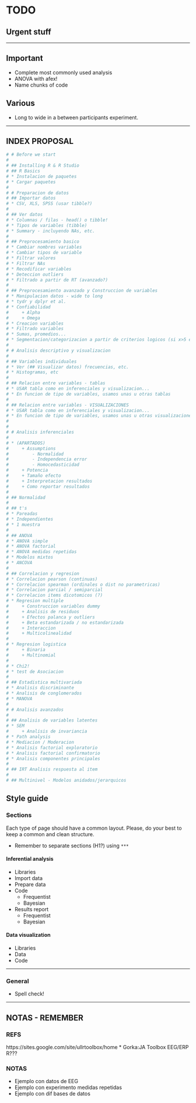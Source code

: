 # TODO

## Urgent stuff

***

## Important
* Complete most commonly used analysis
* ANOVA with afex!
* Name chunks of code

## Various
* Long to wide in a between participants experiment.

---


## **INDEX PROPOSAL**

```r

# # Before we start
# 
# ## Installing R & R Studio
# ## R Basics
# * Instalacion de paquetes
# * Cargar paquetes
# 
# # Preparacion de datos
# ## Importar datos
# * CSV, XLS, SPSS (usar tibble?)
# 
# ## Ver datos
# * Columnas / filas - head() o tibble!
# * Tipos de variables (tibble)
# * Summary - incluyendo NAs, etc.
# 
# ## Preprocesamiento basico
# * Cambiar nombres variables
# * Cambiar tipos de variable
# * Filtrar valores
# * Filtrar NAs
# * Recodificar variables
# * Deteccion outliers
# * Filtrado a partir de RT (avanzado?)
# 
# ## Preprocesamiento avanzado y Construccion de variables
# * Manipulacion datos - wide to long
# * tydr y dplyr et al.
# * Confiabilidad
#     + Alpha
#     + Omega
# * Creacion variables
# * Filtrado variables
# * Sumas, promedios...
# * Segmentacion/categorizacion a partir de criterios logicos (si x>5 entonces A, else B)
# 
# # Analisis descriptivo y visualizacion
# 
# ## Variables individuales
# * Ver (## Visualizar datos) frecuencias, etc.
# * Histogramas, etc
# 
# ## Relacion entre variables - tablas
# * USAR tabla como en inferenciales y visualizacion...
# * En funcion de tipo de variables, usamos unas u otras tablas
# 
# ## Relacion entre variables - VISUALIZACIONES
# * USAR tabla como en inferenciales y visualizacion...
# * En funcion de tipo de variables, usamos unas u otras visualizaciones
# 
# 
# # Analisis inferenciales
# 
# * (APARTADOS)
#     + Assumptions
#         - Normalidad
#         - Independencia error
#         - Homocedasticidad
#     + Potencia
#     + Tamaño efecto
#     + Interpretacion resultados
#     + Como reportar resultados
# 
# ## Normalidad
# 
# ## t's
# * Pareadas
# * Independientes
# * 1 muestra
# 
# ## ANOVA
# * ANOVA simple
# * ANOVA factorial
# * ANOVA medidas repetidas
# * Modelos mixtos
# * ANCOVA
# 
# ## Correlacion y regresion
# * Correlacion pearson (continuas)
# * Correlacion spearman (ordinales o dist no parametricas)
# * Correlacion parcial / semiparcial
# * Correlacion items dicotomicos (?)
# * Regresion multiple
#     + Construccion variables dummy
#     + Analisis de residuos
#     + Efectos palanca y outliers
#     + Beta estandarizada / no estandarizada
#     + Interaccion
#     + Multicolinealidad
# 
# * Regresion logistica
#     + Binaria
#     + Multinomial
# 
# * Chi2!
# * test de Asociacion
# 
# ## Estadistica multivariada
# * Analisis discriminante
# * Analisis de conglomerados
# * MANOVA
# 
# # Analisis avanzados
# 
# ## Analisis de variables latentes
# * SEM
#     + Analisis de invariancia
# * Path analysis
# * Mediacion / Moderacion
# * Analisis factorial exploratorio
# * Analisis factorial confirmatorio
# * Analisis componentes principales
# 
# ## IRT Analisis respuesta al item
# 
# ## Multinivel - Modelos anidados/jerarquicos


```

## Style guide

### Sections
Each type of page should have a common layout. Please, do your best to keep a common and clean structure.

* Remember to separate sections (H1?) using `***`

#### Inferential analysis
* Libraries
* Import data
* Prepare data
* Code
    + Frequentist
    + Bayesian
* Results report
    + Frequentist
    + Bayesian
    

#### Data visualization
* Libraries
* Data
* Code

***   
  
### General
* Spell check!


***

## NOTAS - REMEMBER

### REFS
https://sites.google.com/site/ullrtoolbox/home
* Gorka:JA Toolbox EEG/ERP R???

### NOTAS
* Ejemplo con datos de EEG
* Ejemplo con experimento medidas repetidas
* Ejemplo con dif bases de datos
